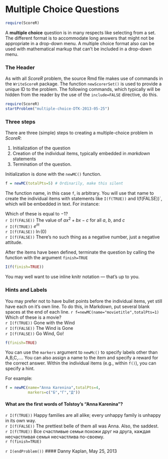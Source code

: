 Multiple Choice Questions
========================================================

```r
require(ScoreR)
```

A **multiple choice** question is in many respects like selecting from a set.  The different format is to accommodate long answers that might not be appropriate in a drop-down menu.  A multiple choice format also can be used with mathematical markup that can't be included in a drop-down menu.

### The Header

As with all *ScoreR* problem, the source Rmd file makes use of commands in the `WriteScoreR` package.  The function `newScorerSet()` is used to provide a unique ID to the problem. The following commands, which typically will be hidden from the reader by the use of the `include=FALSE` directive, do this.  
```r
require(ScoreR)
startProblem("multiple-choice-DTK-2013-05-25")
```

### Three steps

There are three (simple) steps to creating a multiple-choice problem in *ScoreR*:

1. Initialization of the question
2. Creation of the individual items, typically embedded in *markdown* statements
3. Termination of the question.

Initialization is done with the `newMC()` function.

```r
f = newMC(totalPts=5) # Ordinarily, make this silent
```

The function name, in this case `f`, is arbitrary.  You will use that name to create the individual items with statements like `I(f(TRUE))` and I(f(FALSE))`, which will be embedded in text.  For instance:

Which of these is equal to $-1$?  
`r I(f(FALSE))` The value of $a x^2 + b x - c$ for all $a$, $b$, and $c$  
`r I(f(TRUE))`  $e^{i\pi}$  
`r I(f(FALSE))` $\ln(0)$  
`r I(f(FALSE))` There's no such thing as a negative number, just a negative attitude.

After the items have been defined, terminate the question by calling the function with the argument `finish=TRUE`
```r
I(f(finish=TRUE))
```
You may well want to use inline knitr notation --- that's up to you.

### Hints and Labels

You may prefer not to have bullet points before the individual items, yet still have each on it's own line.  To do this, in Markdown, put several blank spaces at the end of each line.
`r f=newMC(name="movietitle",totalPts=1)`
Which of these is a movie?    
`r I(f(TRUE))` Gone with the Wind    
`r I(f(FALSE))` The Wind is Gone    
`r I(f(FALSE))` Go Wind, Go!   

```r
f(finish=TRUE)
```

You can use the `markers` argument to `newMc()` to specify labels other than A,B,C,....  You can also assign a name to the item and specify a reward for the correct answer.  Within the individual items (e.g., within `f()`), you can specify a hint.

For example: 

```r
f = newMC(name="Anna Karenina",totalPts=4,
          markers=c("Б","Г","Д"))
```

#### What are the first words of Tolstoy's "Anna Karenina"?

`r I(f(TRUE))` Happy families are all alike; every unhappy family is unhappy in its own way.  
`r I(f(FALSE))` The prettiest belle of them all was Anna.  Also, the saddest.  
`r I(f(TRUE))` Все счастливые семьи похожи друг на друга, каждая несчастливая семья несчастлива по-своему.  
`r f(finish=TRUE)`


`r I(endProblem())`
#### Danny Kaplan, May 25, 2013